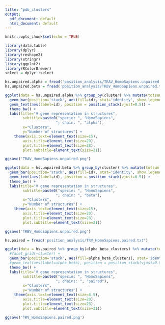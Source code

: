 ```yaml
---
title: "pdb_clusters"
output:
  pdf_document: default
  html_document: default
---
```


```r
knitr::opts_chunk$set(echo = TRUE)
```

```r
library(data.table)
library(dplyr)
library(reshape2)
library(stringr)
library(ggplot2)
library(RColorBrewer)
select = dplyr::select 
```

```r
hs.unpaired.alpha = fread('position_analysis/TRAV_HomoSapiens.unpaired.txt')
hs.unpaired.beta = fread('position_analysis/TRBV_HomoSapiens.unpaired.txt')
```

```r
ggplot(data = hs.unpaired.alpha %>% group_by(cluster) %>% mutate(totsum = sum(count)), aes(cluster, totsum)) + 
  geom_bar(position='stack', aes(fill=id), stat='identity', show.legend = F) +
  geom_text(aes(label=id), position = position_stack(vjust=0.5)) +
  theme_bw() + 
  labs(title="V gene representation in structures",
        subtitle=paste0("specie: ", "HomoSapiens",
                       "; chain: ", "alpha"),
        x="Clusters",
        y="Number of structures") +
    theme(axis.text=element_text(size=15),
        axis.title=element_text(size=20), 
        plot.title=element_text(size=28),
        plot.subtitle=element_text(size=21))
```
```r
ggsave('TRAV_HomoSapiens.unpaired.png')
```

```r
ggplot(data = hs.unpaired.beta %>% group_by(cluster) %>% mutate(totsum = sum(count)), aes(cluster, totsum)) + 
  geom_bar(position='stack', aes(fill=id), stat='identity', show.legend = F) +
  geom_text(aes(label=id), position = position_stack(vjust=0.5)) +
  theme_bw() +
  labs(title="V gene representation in structures",
        subtitle=paste0("specie: ", "HomoSapiens",
                       "; chain: ", "beta"),
        x="Clusters",
        y="Number of structures") +
    theme(axis.text=element_text(size=15),
        axis.title=element_text(size=20), 
        plot.title=element_text(size=28),
        plot.subtitle=element_text(size=21))
```
```r
ggsave('TRBV_HomoSapiens.unpaired.png')
```

```r
hs.paired = fread('position_analysis/TRV_HomoSapiens.paired.txt')
```



```r
ggplot(data = hs.paired %>% group_by(alpha_beta_clusters) %>% mutate(totsum = sum(count)), aes(alpha_beta_clusters, totsum)) + 
  #facet_grid(~cluster) +
  geom_bar(position='stack', aes(fill=alpha_beta_clusters), stat='identity', show.legend = F) +
  #geom_text(aes(label=alpha_beta), position = position_stack(vjust=0.5)) +
  theme_bw() +
  labs(title="V gene representation in structures",
        subtitle=paste0("specie: ", "HomoSapiens",
                       "; chains: ", "paired"),
        x="Clusters",
        y="Number of structures") +
    theme(axis.text=element_text(size=8.5),
        axis.title=element_text(size=20), 
        plot.title=element_text(size=28),
        plot.subtitle=element_text(size=21))
```

```r
ggsave('TRV_HomoSapiens.paired.png')
```
